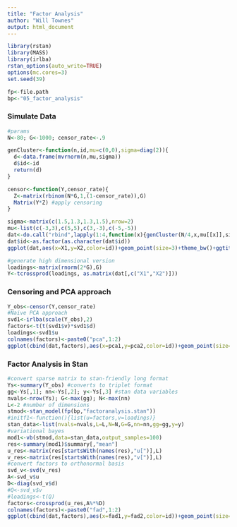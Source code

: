 ```yaml
---
title: "Factor Analysis"
author: "Will Townes"
output: html_document
---
```


```r
library(rstan)
library(MASS)
library(irlba)
rstan_options(auto_write=TRUE)
options(mc.cores=3)
set.seed(39)

fp<-file.path
bp<-"05_factor_analysis"
```

### Simulate Data

```r
#params
N<-80; G<-1000; censor_rate<-.9

genCluster<-function(n,id,mu=c(0,0),sigma=diag(2)){
  d<-data.frame(mvrnorm(n,mu,sigma))
  d$id<-id
  return(d)
}

censor<-function(Y,censor_rate){
  Z<-matrix(rbinom(N*G,1,(1-censor_rate)),G)
  Matrix(Y*Z) #apply censoring
}

sigma<-matrix(c(1.5,1.3,1.3,1.5),nrow=2)
mu<-list(c(-3,3),c(5,5),c(3,-3),c(-5,-5))
dat<-do.call("rbind",lapply(1:4,function(x){genCluster(N/4,x,mu[[x]],sigma)}))
dat$id<-as.factor(as.character(dat$id))
ggplot(dat,aes(x=X1,y=X2,color=id))+geom_point(size=3)+theme_bw()+ggtitle("Original Latent Space")

#generate high dimensional version
loadings<-matrix(rnorm(2*G),G)
Y<-tcrossprod(loadings, as.matrix(dat[,c("X1","X2")]))
```

### Censoring and PCA approach

```r
Y_obs<-censor(Y,censor_rate)
#Naive PCA approach
svd1<-irlba(scale(Y_obs),2)
factors<-t(t(svd1$v)*svd1$d)
loadings<-svd1$u
colnames(factors)<-paste0("pca",1:2)
ggplot(cbind(dat,factors),aes(x=pca1,y=pca2,color=id))+geom_point(size=3)+theme_bw()+ggtitle(paste("PCA Latent Space, censoring rate=",censor_rate))
```

### Factor Analysis in Stan

```r
#convert sparse matrix to stan-friendly long format
Ys<-summary(Y_obs) #converts to triplet format
gg<-Ys[,1]; nn<-Ys[,2]; y<-Ys[,3] #stan data variables
nvals<-nrow(Ys); G<-max(gg); N<-max(nn)
L<-2 #number of dimensions
stmod<-stan_model(fp(bp,"factoranalysis.stan"))
#initf1<-function(){list(u=factors,v=loadings)}
stan_data<-list(nvals=nvals,L=L,N=N,G=G,nn=nn,gg=gg,y=y)
#variational bayes
mod1<-vb(stmod,data=stan_data,output_samples=100)
res<-summary(mod1)$summary[,"mean"]
u_res<-matrix(res[startsWith(names(res),"u[")],L)
v_res<-matrix(res[startsWith(names(res),"v[")],L)
#convert factors to orthonormal basis
svd_v<-svd(v_res)
A<-svd_v$u
D<-diag(svd_v$d)
#Q<-svd_v$v
#loadings<-t(Q)
factors<-crossprod(u_res,A%*%D)
colnames(factors)<-paste0("fad",1:2)
ggplot(cbind(dat,factors),aes(x=fad1,y=fad2,color=id))+geom_point(size=3)+theme_bw()+ggtitle(paste("FAD Latent Space, censoring rate=",censor_rate))
```
